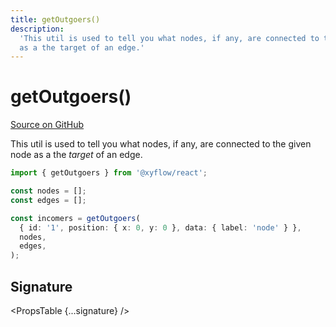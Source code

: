 ```yaml
---
title: getOutgoers()
description:
  'This util is used to tell you what nodes, if any, are connected to the given node
  as a the target of an edge.'
---
```



# getOutgoers()

[Source on GitHub](https://github.com/xyflow/xyflow/blob/v11/packages/core/src/utils/graph.ts/#L25)

This util is used to tell you what nodes, if any, are connected to the given node
as a the _target_ of an edge.

```ts
import { getOutgoers } from '@xyflow/react';

const nodes = [];
const edges = [];

const incomers = getOutgoers(
  { id: '1', position: { x: 0, y: 0 }, data: { label: 'node' } },
  nodes,
  edges,
);
```

## Signature

<PropsTable {...signature} />
